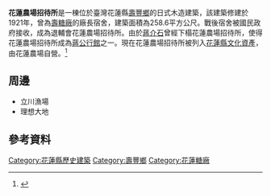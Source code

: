 {{tw monument
|name=花蓮農場招待所
|formername=
|image=
|imagename=
|othername=
|formalname=
|level=歷史建築
|class=建築物類
|time=1921年
|destroyed=
|date=2004年3月19日
|material= 
|location=花蓮縣壽豐鄉共和村大同路2號 
|when=
|quantity=
|reg_url=https://nchdb.boch.gov.tw/assets/advanceSearch/historicalBuilding/20040319000004
|website=
}}
'''花蓮農場招待所'''是一棟位於臺灣花蓮縣[[壽豐鄉|壽豐鄉]]的日式木造建築，該建築修建於1921年，曾為[[花蓮糖廠|壽糖廠]]的廠長宿舍，建築面積為258.6平方公尺。戰後宿舍被國民政府接收，成為退輔會花蓮農場招待所。由於[[蔣介石|蔣介石]]曾經下榻花蓮農場招待所，使得花蓮農場招待所成為[[蔣公行館|蔣公行館]]之一。現在花蓮農場招待所被列入[[花蓮縣文化資產|花蓮縣文化資產]]，由花蓮農場自營。<ref>{{Cite web|url=https://nchdb.boch.gov.tw/assets/advanceSearch/historicalBuilding/20040319000004|title=花蓮農場招待所|accessdate=|date=|last=|work=文化部文化資產局}}</ref>

== 周邊 ==
* 立川漁場
* 理想大地 

==參考資料==
{{Reflist}}
{{花蓮縣文化資產}}
[[Category:花蓮縣歷史建築|Category:花蓮縣歷史建築]]
[[Category:壽豐鄉|Category:壽豐鄉]]
[[Category:花蓮糖廠|Category:花蓮糖廠]]